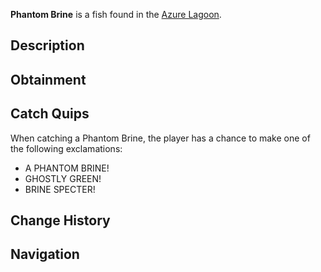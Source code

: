 {{FishInfobox
|image          = Phantom Brine.png
|rarity         = Legendary
|sea            = Second Sea
|location       = [[Azure Lagoon]]
|sublocation    = 
|sources        = Fishing Rod
|radar_location = 
|prog_speed     = -62
|xp             = 995
|weather        = Foggy
|time           = Day
|season         = Winter
|bait           = Mist Worms
|base_weight    = 216
|base_value     = 1855
|weight_range   = 132
|base_chance    = 28
|base_resil     = 7
}}
'''Phantom Brine''' is a {{Rarity|Legendary}} fish found in the [[Azure Lagoon]].

== Description ==
{{Description|A grey-green fish with translucent fins, haunting the briny depths.|Bestiary Entry}}

== Obtainment ==
{{Description|It drifts where the fog shrouds the waves.|Bestiary Hint}}
{{Fish Availability|
Azure Lagoon
|top_rods      = 
Krampus's Rod\125837.39\66749.25;
Frostfire Rod\122872.73\65176.67;
Magma Rod\119530\63227.8;
Free Spirit Rod\117886.46\128090.98;
Steady Rod\115400.74\61213.23;
Lucky Rod\48986.14\163317.7;
Fast Rod\72550.38\142198.76;
Adventurer's Rod\70312.61\134598.75;
Firefly Rod\84609.65\119822.74;
Nocturnal Rod\26582.73\81105.14;
Astralhook Rod\104488.1\105253.66;
Blazebringer Rod\83512.98\89475.86;
Verdant Shear Rod\77209.43\83419.97;
Trident Rod\75640.27\67027.79;
Seraphic Rod\53079.45\57349.03;
Ethereal Prism Rod\52970.03\56511.47;
No-Life Rod\51722.39\56569.72;
Challenger's Rod\51057.98\55768.99;
Rod Of The Forgotten Fang\48602.83\52585.04;
Rod Of The Exalted One\47977.78\51548.4;
Rod Of The Depths\46179.85\50169.59;
Depthseeker Rod\45420.8\50126.43;
Volcanic Rod\44478.72\48838.42;
Avalanche Rod\44217.85\48823.05;
Zeus Rod\43943.98\48251.27
|recommended   = Free Spirit Rod
}}

== Catch Quips ==
When catching a Phantom Brine, the player has a chance to make one of the following exclamations:
* A PHANTOM BRINE!
* GHOSTLY GREEN!
* BRINE SPECTER!

== Change History ==
{{Change History|{{subst:Current Version}}}}

== Navigation ==
{{Fish Navbox|Azure Lagoon}}